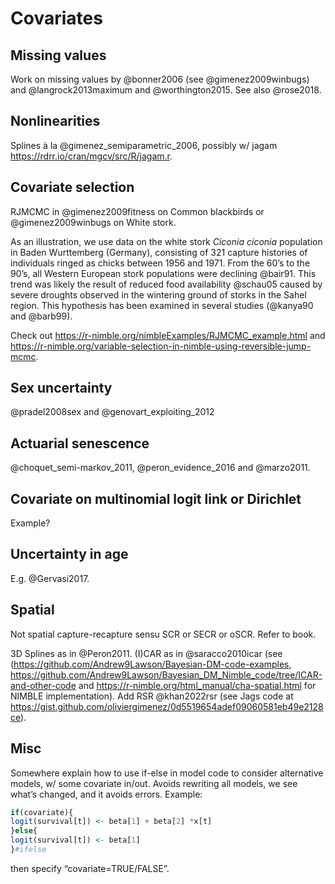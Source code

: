 # Covariates {#covariateschapter}

## Missing values

Work on missing values by @bonner2006 (see @gimenez2009winbugs) and @langrock2013maximum and @worthington2015. See also @rose2018.

## Nonlinearities

Splines à la @gimenez_semiparametric_2006, possibly w/ jagam <https://rdrr.io/cran/mgcv/src/R/jagam.r>. 

## Covariate selection

RJMCMC in @gimenez2009fitness on Common blackbirds or @gimenez2009winbugs on White stork.

As an illustration, we use data on the white stork *Ciconia ciconia* population in Baden Wurttemberg (Germany), consisting of 321 capture histories of individuals ringed as chicks between 1956 and 1971. From the 60's to the 90's, all Western European stork populations were declining @bair91. This trend was likely the result of reduced food availability @schau05 caused by severe droughts observed in the wintering ground of storks in the Sahel region. This hypothesis has been examined in several studies (@kanya90 and @barb99). 

Check out <https://r-nimble.org/nimbleExamples/RJMCMC_example.html> and <https://r-nimble.org/variable-selection-in-nimble-using-reversible-jump-mcmc>.

## Sex uncertainty

@pradel2008sex and @genovart_exploiting_2012

## Actuarial senescence

@choquet_semi-markov_2011, @peron_evidence_2016 and @marzo2011.

## Covariate on multinomial logit link or Dirichlet

Example?

## Uncertainty in age

E.g. @Gervasi2017.

## Spatial

Not spatial capture-recapture sensu SCR or SECR or oSCR. Refer to book.

3D Splines as in @Peron2011. (I)CAR as in @saracco2010icar (see  (<https://github.com/Andrew9Lawson/Bayesian-DM-code-examples>, <https://github.com/Andrew9Lawson/Bayesian_DM_Nimble_code/tree/ICAR-and-other-code> and <https://r-nimble.org/html_manual/cha-spatial.html> for NIMBLE implementation). Add RSR @khan2022rsr (see Jags code at <https://gist.github.com/oliviergimenez/0d5519654adef09060581eb49e2128ce>). 

## Misc

Somewhere explain how to use if-else in model code to consider alternative models, w/ some covariate in/out. Avoids rewriting all models, we see what's changed, and it avoids errors. Example:

```r
if(covariate){
logit(survival[t]) <- beta[1] + beta[2] *x[t]
}else{
logit(survival[t]) <- beta[1]
}#ifelse
```

then specify "covariate=TRUE/FALSE".